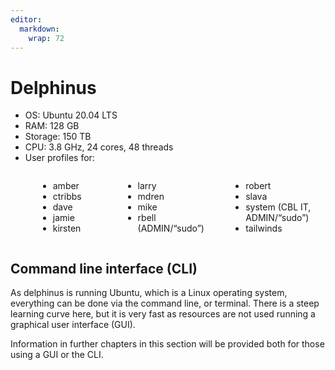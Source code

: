 ```yaml
---
editor: 
  markdown: 
    wrap: 72
---
```


# Delphinus

-   OS: Ubuntu 20.04 LTS
-   RAM: 128 GB
-   Storage: 150 TB
-   CPU: 3.8 GHz, 24 cores, 48 threads
-   User profiles for:

::: columns
::: {.column style="width: 5%"}
:::
::: {.column style="width: 25%"}
-   amber
-   ctribbs
-   dave
-   jamie
-   kirsten
:::

::: {.column style="width: 33%"}
-   larry
-   mdren
-   mike
-   rbell (ADMIN/"sudo")
:::

::: {.column style="width: 33%"}
-   robert
-   slava
-   system (CBL IT, ADMIN/"sudo")
-   tailwinds
:::
:::

## Command line interface (CLI)

As delphinus is running Ubuntu, which is a Linux operating system, everything can be done via the command line, or terminal. There is a steep learning curve here, but it is very fast as resources are not used running a graphical user interface (GUI).

Information in further chapters in this section will be provided both for those using a GUI or the CLI.

